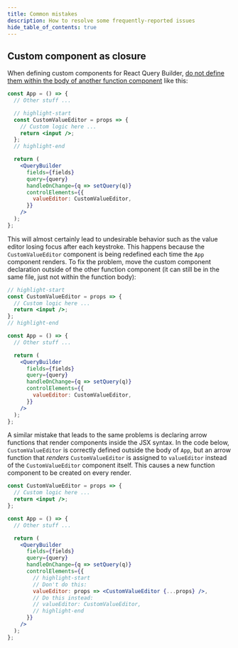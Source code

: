 ```yaml
---
title: Common mistakes
description: How to resolve some frequently-reported issues
hide_table_of_contents: true
---
```


## Custom component as closure

When defining custom components for React Query Builder, [do not define them within the body of another function component](https://beta.reactjs.org/learn/your-first-component#nesting-and-organizing-components) like this:

```jsx title="App.jsx"
const App = () => {
  // Other stuff ...

  // highlight-start
  const CustomValueEditor = props => {
    // Custom logic here ...
    return <input />;
  };
  // highlight-end

  return (
    <QueryBuilder
      fields={fields}
      query={query}
      handleOnChange={q => setQuery(q)}
      controlElements={{
        valueEditor: CustomValueEditor,
      }}
    />
  );
};
```

This will almost certainly lead to undesirable behavior such as the value editor losing focus after each keystroke. This happens because the `CustomValueEditor` component is being redefined each time the `App` component renders. To fix the problem, move the custom component declaration outside of the other function component (it can still be in the same file, just not within the function body):

```jsx title="App.jsx"
// highlight-start
const CustomValueEditor = props => {
  // Custom logic here ...
  return <input />;
};
// highlight-end

const App = () => {
  // Other stuff ...

  return (
    <QueryBuilder
      fields={fields}
      query={query}
      handleOnChange={q => setQuery(q)}
      controlElements={{
        valueEditor: CustomValueEditor,
      }}
    />
  );
};
```

A similar mistake that leads to the same problems is declaring arrow functions that render components inside the JSX syntax. In the code below, `CustomValueEditor` is correctly defined outside the body of `App`, but an arrow function that _renders_ `CustomValueEditor` is assigned to `valueEditor` instead of the `CustomValueEditor` component itself. This causes a new function component to be created on every render.

```jsx title="App.jsx"
const CustomValueEditor = props => {
  // Custom logic here ...
  return <input />;
};

const App = () => {
  // Other stuff ...

  return (
    <QueryBuilder
      fields={fields}
      query={query}
      handleOnChange={q => setQuery(q)}
      controlElements={{
        // highlight-start
        // Don't do this:
        valueEditor: props => <CustomValueEditor {...props} />,
        // Do this instead:
        // valueEditor: CustomValueEditor,
        // highlight-end
      }}
    />
  );
};
```
